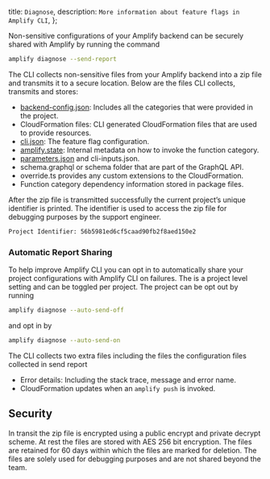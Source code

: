   title: `Diagnose`,
  description: `More information about feature flags in Amplify CLI`,
};

Non-sensitive configurations of your Amplify backend can be securely shared with Amplify by running the command

```bash
amplify diagnose --send-report
```

The CLI collects non-sensitive files from your Amplify backend into a zip file and transmits it to a secure location. Below are the files CLI collects, transmits and stores:

* [backend-config.json](https://docs.amplify.aws/cli/reference/files/#backend-configjson): Includes all the categories that were provided in the project.
* CloudFormation files: CLI generated CloudFormation files that are used to provide resources.
* [cli.json](https://docs.amplify.aws/cli/reference/files/#clijson): The feature flag configuration.
* [amplify.state](https://docs.amplify.aws/cli/reference/files/#general-category-files): Internal metadata on how to invoke the function category.
* [parameters.json](https://docs.amplify.aws/cli/reference/files/#category-parametersjson) and cli-inputs.json. 
* schema.graphql or schema folder that are part of the GraphQL API.
* override.ts provides any custom extensions to the CloudFormation.
* Function category dependency information stored in package files.

After the zip file is transmitted successfully the current project’s unique identifier is printed. The identifier is used to access the zip file for debugging purposes by the support engineer.


```bash
Project Identifier: 56b5981ed6cf5caad90fb2f8aed150e2
```

### Automatic Report Sharing

To help improve Amplify CLI you can opt in to automatically share your project configurations with Amplify CLI on failures. The is a project level setting and can be toggled per project. The project can be opt out by running 


```bash
amplify diagnose --auto-send-off
```

and opt in by 

```bash
amplify diagnose --auto-send-on
``` 

The CLI collects two extra files including the files the configuration files collected in send report

* Error details: Including the stack trace, message and error name.
* CloudFormation updates when an `amplify push` is invoked.


## Security

In transit the zip file is encrypted using a public encrypt and private decrypt scheme. At rest the files are stored with AES 256 bit encryption. The files are retained for 60 days within which the files are marked for deletion. The files are solely used for debugging purposes and are not shared beyond the team.
